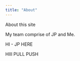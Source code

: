 ```yaml
---
title: "About"
---
```


About this site

My team comprise of JP and Me.

HI - JP HERE


HIII PULL PUSH
